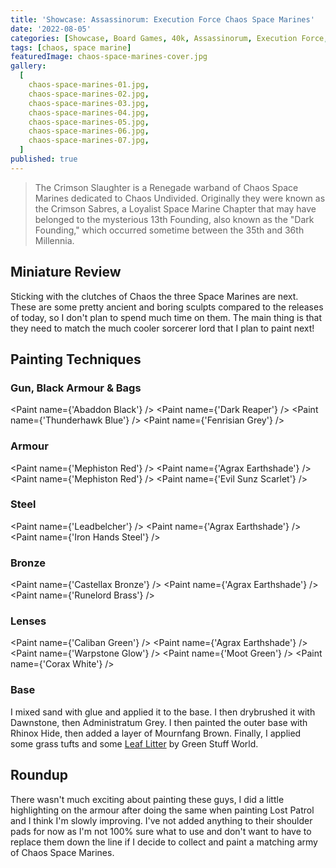 ```yaml
---
title: 'Showcase: Assassinorum: Execution Force Chaos Space Marines'
date: '2022-08-05'
categories: [Showcase, Board Games, 40k, Assassinorum, Execution Force, Chaos]
tags: [chaos, space marine]
featuredImage: chaos-space-marines-cover.jpg
gallery:
  [
    chaos-space-marines-01.jpg,
    chaos-space-marines-02.jpg,
    chaos-space-marines-03.jpg,
    chaos-space-marines-04.jpg,
    chaos-space-marines-05.jpg,
    chaos-space-marines-06.jpg,
    chaos-space-marines-07.jpg,
  ]
published: true
---
```


> The Crimson Slaughter is a Renegade warband of Chaos Space Marines dedicated to Chaos Undivided. Originally they
> were known as the Crimson Sabres, a Loyalist Space Marine Chapter that may have belonged to the mysterious 13th
> Founding, also known as the "Dark Founding," which occurred sometime between the 35th and 36th Millennia.

## Miniature Review

Sticking with the clutches of Chaos the three Space Marines are next. These are some pretty ancient and boring sculpts
compared to the releases of today, so I don't plan to spend much time on them. The main thing is that they need to match
the much cooler sorcerer lord that I plan to paint next!

## Painting Techniques

### Gun, Black Armour & Bags
<Paint name={'Abaddon Black'} />
<Paint name={'Dark Reaper'} />
<Paint name={'Thunderhawk Blue'} />
<Paint name={'Fenrisian Grey'} />

### Armour
<Paint name={'Mephiston Red'} />
<Paint name={'Agrax Earthshade'} />
<Paint name={'Mephiston Red'} />
<Paint name={'Evil Sunz Scarlet'} />

### Steel
<Paint name={'Leadbelcher'} />
<Paint name={'Agrax Earthshade'} />
<Paint name={'Iron Hands Steel'} />

### Bronze
<Paint name={'Castellax Bronze'} />
<Paint name={'Agrax Earthshade'} />
<Paint name={'Runelord Brass'} />

### Lenses
<Paint name={'Caliban Green'} />
<Paint name={'Agrax Earthshade'} />
<Paint name={'Warpstone Glow'} />
<Paint name={'Moot Green'} />
<Paint name={'Corax White'} />

### Base

I mixed sand with glue and applied it to the base. I then drybrushed it with Dawnstone, then Administratum Grey.
I then painted the outer base with Rhinox Hide, then added a layer of Mournfang Brown.
Finally, I applied some grass tufts and some
[Leaf Litter](http://www.greenstuffworld.com/en/model-leaves/277-leaf-scatter-litter-natural-leaves.html)
by Green Stuff World.

## Roundup

There wasn't much exciting about painting these guys, I did a little highlighting on the armour after doing the same
when painting Lost Patrol and I think I'm slowly improving. I've not added anything to their shoulder pads for now
as I'm not 100% sure what to use and don't want to have to replace them down the line if I decide to collect and paint
a matching army of Chaos Space Marines.